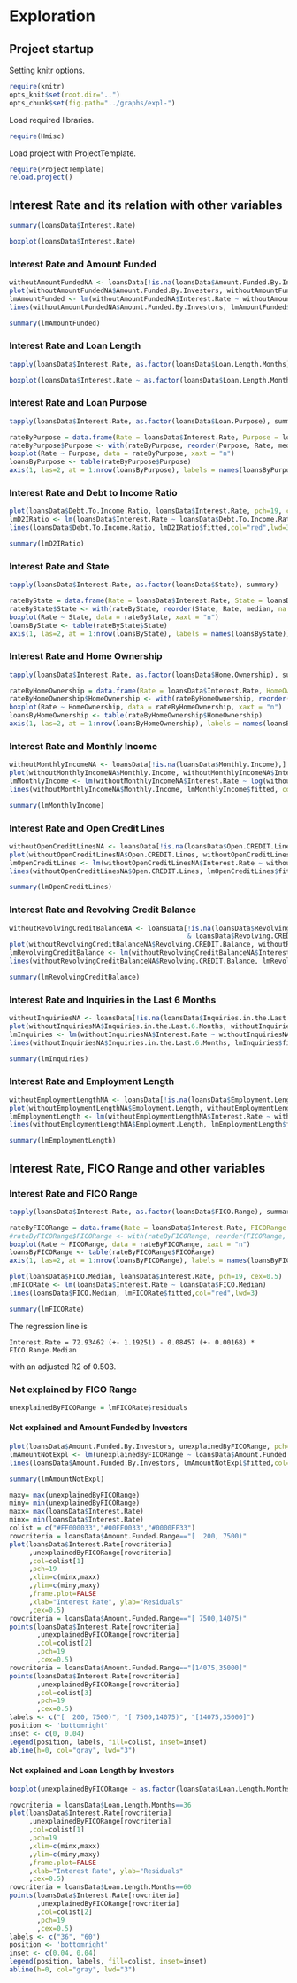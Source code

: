 Exploration
===========

Project startup
---------------

Setting knitr options.

``` r
require(knitr)
opts_knit$set(root.dir="..")
opts_chunk$set(fig.path="../graphs/expl-")
```

Load required libraries.
```r
require(Hmisc)
```
Load project with ProjectTemplate.

```r
require(ProjectTemplate)
reload.project()
```

Interest Rate and its relation with other variables
---------------------------------------------------

```r
summary(loansData$Interest.Rate)
```

```r
boxplot(loansData$Interest.Rate)
```

### Interest Rate and Amount Funded

```r
withoutAmountFundedNA <- loansData[!is.na(loansData$Amount.Funded.By.Investors),]
plot(withoutAmountFundedNA$Amount.Funded.By.Investors, withoutAmountFundedNA$Interest.Rate, pch=19, cex=0.5)
lmAmountFunded <- lm(withoutAmountFundedNA$Interest.Rate ~ withoutAmountFundedNA$Amount.Funded.By.Investors)
lines(withoutAmountFundedNA$Amount.Funded.By.Investors, lmAmountFunded$fitted,col="red",lwd=3)
```

```r
summary(lmAmountFunded)
```

### Interest Rate and Loan Length

```r
tapply(loansData$Interest.Rate, as.factor(loansData$Loan.Length.Months), summary)
```

```r
boxplot(loansData$Interest.Rate ~ as.factor(loansData$Loan.Length.Months))
```

### Interest Rate and Loan Purpose

```r
tapply(loansData$Interest.Rate, as.factor(loansData$Loan.Purpose), summary)
```

```r
rateByPurpose = data.frame(Rate = loansData$Interest.Rate, Purpose = loansData$Loan.Purpose)
rateByPurpose$Purpose <- with(rateByPurpose, reorder(Purpose, Rate, median, na.rm = TRUE))
boxplot(Rate ~ Purpose, data = rateByPurpose, xaxt = "n")
loansByPurpose <- table(rateByPurpose$Purpose)
axis(1, las=2, at = 1:nrow(loansByPurpose), labels = names(loansByPurpose))
```

### Interest Rate and Debt to Income Ratio

```r
plot(loansData$Debt.To.Income.Ratio, loansData$Interest.Rate, pch=19, cex=0.5)
lmD2IRatio <- lm(loansData$Interest.Rate ~ loansData$Debt.To.Income.Ratio)
lines(loansData$Debt.To.Income.Ratio, lmD2IRatio$fitted,col="red",lwd=3)
```

```r
summary(lmD2IRatio)
```

### Interest Rate and State

```r
tapply(loansData$Interest.Rate, as.factor(loansData$State), summary)
```

```r
rateByState = data.frame(Rate = loansData$Interest.Rate, State = loansData$State)
rateByState$State <- with(rateByState, reorder(State, Rate, median, na.rm = TRUE))
boxplot(Rate ~ State, data = rateByState, xaxt = "n")
loansByState <- table(rateByState$State)
axis(1, las=2, at = 1:nrow(loansByState), labels = names(loansByState))
```

### Interest Rate and Home Ownership

```r
tapply(loansData$Interest.Rate, as.factor(loansData$Home.Ownership), summary)
```

```r
rateByHomeOwnership = data.frame(Rate = loansData$Interest.Rate, HomeOwnership = loansData$Home.Ownership)
rateByHomeOwnership$HomeOwnership <- with(rateByHomeOwnership, reorder(HomeOwnership, Rate, median, na.rm = TRUE))
boxplot(Rate ~ HomeOwnership, data = rateByHomeOwnership, xaxt = "n")
loansByHomeOwnership <- table(rateByHomeOwnership$HomeOwnership)
axis(1, las=2, at = 1:nrow(loansByHomeOwnership), labels = names(loansByHomeOwnership))
```

### Interest Rate and Monthly Income

```r
withoutMonthlyIncomeNA <- loansData[!is.na(loansData$Monthly.Income),]
plot(withoutMonthlyIncomeNA$Monthly.Income, withoutMonthlyIncomeNA$Interest.Rate, pch=19, cex=0.5, log="x")
lmMonthlyIncome <- lm(withoutMonthlyIncomeNA$Interest.Rate ~ log(withoutMonthlyIncomeNA$Monthly.Income))
lines(withoutMonthlyIncomeNA$Monthly.Income, lmMonthlyIncome$fitted, col="red", lwd=3)
```

```r
summary(lmMonthlyIncome)
```

### Interest Rate and Open Credit Lines

```r
withoutOpenCreditLinesNA <- loansData[!is.na(loansData$Open.CREDIT.Lines),]
plot(withoutOpenCreditLinesNA$Open.CREDIT.Lines, withoutOpenCreditLinesNA$Interest.Rate, pch=19, cex=0.5)
lmOpenCreditLines <- lm(withoutOpenCreditLinesNA$Interest.Rate ~ withoutOpenCreditLinesNA$Open.CREDIT.Lines)
lines(withoutOpenCreditLinesNA$Open.CREDIT.Lines, lmOpenCreditLines$fitted,col="red",lwd=3)
```

```r
summary(lmOpenCreditLines)
```

### Interest Rate and Revolving Credit Balance

```r
withoutRevolvingCreditBalanceNA <- loansData[!is.na(loansData$Revolving.CREDIT.Balance)
                                             & loansData$Revolving.CREDIT.Balance > 0,]
plot(withoutRevolvingCreditBalanceNA$Revolving.CREDIT.Balance, withoutRevolvingCreditBalanceNA$Interest.Rate, pch=19, cex=0.5, log="x")
lmRevolvingCreditBalance <- lm(withoutRevolvingCreditBalanceNA$Interest.Rate ~ log(withoutRevolvingCreditBalanceNA$Revolving.CREDIT.Balance))
lines(withoutRevolvingCreditBalanceNA$Revolving.CREDIT.Balance, lmRevolvingCreditBalance$fitted, col="red", lwd=3)
```

```r
summary(lmRevolvingCreditBalance)
```

### Interest Rate and Inquiries in the Last 6 Months

```r
withoutInquiriesNA <- loansData[!is.na(loansData$Inquiries.in.the.Last.6.Months),]
plot(withoutInquiriesNA$Inquiries.in.the.Last.6.Months, withoutInquiriesNA$Interest.Rate, pch=19, cex=0.5)
lmInquiries <- lm(withoutInquiriesNA$Interest.Rate ~ withoutInquiriesNA$Inquiries.in.the.Last.6.Months)
lines(withoutInquiriesNA$Inquiries.in.the.Last.6.Months, lmInquiries$fitted, col="red", lwd=3)
```

```r
summary(lmInquiries)
```

### Interest Rate and Employment Length

```r
withoutEmploymentLengthNA <- loansData[!is.na(loansData$Employment.Length),]
plot(withoutEmploymentLengthNA$Employment.Length, withoutEmploymentLengthNA$Interest.Rate, pch=19, cex=0.5)
lmEmploymentLength <- lm(withoutEmploymentLengthNA$Interest.Rate ~ withoutEmploymentLengthNA$Employment.Length)
lines(withoutEmploymentLengthNA$Employment.Length, lmEmploymentLength$fitted, col="red", lwd=3)
```

```r
summary(lmEmploymentLength)
```

Interest Rate, FICO Range and other variables
---------------------------------------------

### Interest Rate and FICO Range

```r
tapply(loansData$Interest.Rate, as.factor(loansData$FICO.Range), summary)
```

```r
rateByFICORange = data.frame(Rate = loansData$Interest.Rate, FICORange = loansData$FICO.Range)
#rateByFICORange$FICORange <- with(rateByFICORange, reorder(FICORange, Rate, median, na.rm = TRUE))
boxplot(Rate ~ FICORange, data = rateByFICORange, xaxt = "n")
loansByFICORange <- table(rateByFICORange$FICORange)
axis(1, las=2, at = 1:nrow(loansByFICORange), labels = names(loansByFICORange))
```

```r
plot(loansData$FICO.Median, loansData$Interest.Rate, pch=19, cex=0.5)
lmFICORate <- lm(loansData$Interest.Rate ~ loansData$FICO.Median)
lines(loansData$FICO.Median, lmFICORate$fitted,col="red",lwd=3)
```

```r
summary(lmFICORate)
```

The regression line is

`Interest.Rate = 72.93462 (+- 1.19251) - 0.08457 (+- 0.00168) * FICO.Range.Median`

with an adjusted R2 of 0.503.

### Not explained by FICO Range

```r
unexplainedByFICORange = lmFICORate$residuals
```

#### Not explained and Amount Funded by Investors

```r
plot(loansData$Amount.Funded.By.Investors, unexplainedByFICORange, pch=19, cex=0.5)
lmAmountNotExpl <- lm(unexplainedByFICORange ~ loansData$Amount.Funded.By.Investors)
lines(loansData$Amount.Funded.By.Investors, lmAmountNotExpl$fitted,col="red",lwd=3)
```

```r
summary(lmAmountNotExpl)
```

```r
maxy= max(unexplainedByFICORange)
miny= min(unexplainedByFICORange)
maxx= max(loansData$Interest.Rate)
minx= min(loansData$Interest.Rate)
colist = c("#FF000033","#00FF0033","#0000FF33")
rowcriteria = loansData$Amount.Funded.Range=="[  200, 7500)"
plot(loansData$Interest.Rate[rowcriteria]
     ,unexplainedByFICORange[rowcriteria]
     ,col=colist[1]
     ,pch=19
     ,xlim=c(minx,maxx)
     ,ylim=c(miny,maxy)
     ,frame.plot=FALSE
     ,xlab="Interest Rate", ylab="Residuals"
     ,cex=0.5)
rowcriteria = loansData$Amount.Funded.Range=="[ 7500,14075)"
points(loansData$Interest.Rate[rowcriteria]
       ,unexplainedByFICORange[rowcriteria]
       ,col=colist[2]
       ,pch=19
       ,cex=0.5)
rowcriteria = loansData$Amount.Funded.Range=="[14075,35000]"
points(loansData$Interest.Rate[rowcriteria]
       ,unexplainedByFICORange[rowcriteria]
       ,col=colist[3]
       ,pch=19
       ,cex=0.5)
labels <- c("[  200, 7500)", "[ 7500,14075)", "[14075,35000]")
position <- 'bottomright'
inset <- c(0, 0.04)
legend(position, labels, fill=colist, inset=inset)
abline(h=0, col="gray", lwd="3")
```

#### Not explained and Loan Length by Investors

```r
boxplot(unexplainedByFICORange ~ as.factor(loansData$Loan.Length.Months))
```

```r
rowcriteria = loansData$Loan.Length.Months==36
plot(loansData$Interest.Rate[rowcriteria]
     ,unexplainedByFICORange[rowcriteria]
     ,col=colist[1]
     ,pch=19
     ,xlim=c(minx,maxx)
     ,ylim=c(miny,maxy)
     ,frame.plot=FALSE
     ,xlab="Interest Rate", ylab="Residuals"
     ,cex=0.5)
rowcriteria = loansData$Loan.Length.Months==60
points(loansData$Interest.Rate[rowcriteria]
       ,unexplainedByFICORange[rowcriteria]
       ,col=colist[2]
       ,pch=19
       ,cex=0.5)
labels <- c("36", "60")
position <- 'bottomright'
inset <- c(0.04, 0.04)
legend(position, labels, fill=colist, inset=inset)
abline(h=0, col="gray", lwd="3")
```
